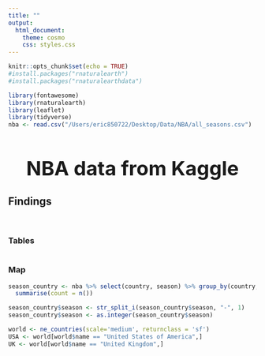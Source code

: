 ```yaml
---
title: ""
output: 
  html_document:
    theme: cosmo
    css: styles.css
---
```


```r
knitr::opts_chunk$set(echo = TRUE)
#install.packages("rnaturalearth")
#install.packages("rnaturalearthdata")

library(fontawesome)
library(rnaturalearth)
library(leaflet)
library(tidyverse)
nba <- read.csv("/Users/eric850722/Desktop/Data/NBA/all_seasons.csv")
```

<h1 style="text-align:center; font-size: 40px;">NBA data from Kaggle</h1>

## Findings {.tabset .tabset-fade .tabset-pills}

\

### Tables

```r

```

### Map
```r
season_country <- nba %>% select(country, season) %>% group_by(country, season) %>%
  summarise(count = n())

season_country$season <- str_split_i(season_country$season, "-", 1)
season_country$season <- as.integer(season_country$season)

world <- ne_countries(scale='medium', returnclass = 'sf')
USA <- world[world$name == "United States of America",]
UK <- world[world$name == "United Kingdom",]
```